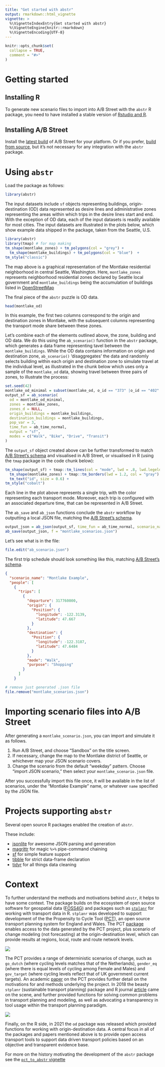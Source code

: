 ```yaml
---
title: "Get started with abstr"
output: rmarkdown::html_vignette
vignette: >
  %\VignetteIndexEntry{Get started with abstr}
  %\VignetteEngine{knitr::rmarkdown}
  %\VignetteEncoding{UTF-8}
---
```


```r
knitr::opts_chunk$set(
  collapse = TRUE,
  comment = "#>"
)
```

# Getting started

## Installing R

To generate new scenario files to import into A/B Street with the `abstr` R package, you need to have installed a stable version of [Rstudio and R](https://www.rstudio.com/products/rstudio/).

## Installing A/B Street

Install the [latest build](https://a-b-street.github.io/docs/user/index.html) of A/B Street for your platform. Or if you prefer, [build from source](https://a-b-street.github.io/docs/tech/dev/index.html), but it's not necessary for any integration with the `abstr` package.

# Using `abstr`

Load the package as follows:

```r
library(abstr)
```

The input datasets include `sf` objects representing buildings, origin-destination (OD) data represented as desire lines and administrative zones representing the areas within which trips in the desire lines start and end.
With the exception of OD data, each of the input datasets is readily available for most cities.
The input datasets are illustrated in the plots below, which show example data shipped in the package, taken from the Seattle, U.S. 

```r
library(abstr)
library(tmap) # for map making
tm_shape(montlake_zones) + tm_polygons(col = "grey") +
  tm_shape(montlake_buildings) + tm_polygons(col = "blue")  +
tm_style("classic")
```

The map above is a graphical representation of the Montlake residential neighborhood in central Seattle, Washington. Here, `montlake_zones` represents neighborhood residential zones declared by Seattle local government and `montlake_buildings` being the accumulation of buildings listed in <a link href="https://www.openstreetmap.org/#map=5/54.910/-3.432"> OpenStreetMap</a>

The final piece of the `abstr` puzzle is OD data. 

```r
head(montlake_od)
```

In this example, the first two columns correspond to the origin and destination zones in Montlake, with the subsequent columns representing the transport mode share between these zones.

Let's combine each of the elements outlined above, the zone, building and OD data.
We do this using the `ab_scenario()` function in the `abstr` package, which generates a data frame representing tavel between the `montlake_buildings`.
While the OD data contains information on origin and destination zone, `ab_scenario()` 'disaggregates' the data and randomly selects building within each origin and destination zone to simulate travel at the individual level, as illustrated in the chunk below which uses only a sample of the `montlake_od` data, showing travel between three pairs of zones, to illustrate the process:

```r
set.seed(42)
montlake_od_minimal = subset(montlake_od, o_id == "373" |o_id == "402" | o_id == "281" | o_id == "588" | o_id == "301" | o_id == "314")
output_sf = ab_scenario(
  od = montlake_od_minimal,
  zones = montlake_zones,
  zones_d = NULL,
  origin_buildings = montlake_buildings,
  destination_buildings = montlake_buildings,
  pop_var = 3,
  time_fun = ab_time_normal,
  output = "sf",
  modes = c("Walk", "Bike", "Drive", "Transit")
)
```

The `output_sf` object created above can be further transformed to match [A/B Street's schema](https://a-b-street.github.io/docs/tech/dev/formats/scenarios.html) and visualised in A/B Street, or visualised in R (using the `tmap` package in the code chunk below):

```r
tm_shape(output_sf) + tmap::tm_lines(col = "mode", lwd = .8, lwd.legeld.col = "black") +
  tm_shape(montlake_zones) + tmap::tm_borders(lwd = 1.2, col = "gray") +
  tm_text("id", size = 0.6) +
tm_style("cobalt")
```

Each line in the plot above represents a single trip, with the color representing each transport mode. Moreover, each trip is configured with an associated departure time, that can be represented in A/B Street.

The `ab_save` and `ab_json` functions conclude the `abstr` workflow by outputting a local JSON file, matching the [A/B Street's schema](https://a-b-street.github.io/docs/tech/dev/formats/scenarios.html).

```r
output_json = ab_json(output_sf, time_fun = ab_time_normal, scenario_name = "Montlake Example")
ab_save(output_json, f = "montlake_scenarios.json")
```

Let's see what is in the file:

```r
file.edit("ab_scenario.json")
```

The first trip schedule should look something like this, matching [A/B Street's schema](https://a-b-street.github.io/docs/tech/dev/formats/).

```json
{
  "scenario_name": "Montlake Example",
  "people": [
    {
      "trips": [
        {
          "departure": 317760000,
          "origin": {
            "Position": {
              "longitude": -122.3139,
              "latitude": 47.667
            }
          },
          "destination": {
            "Position": {
              "longitude": -122.3187,
              "latitude": 47.6484
            }
          },
          "mode": "Walk",
          "purpose": "Shopping"
        }
      ]
    }
```

```r
# remove just generated .json file
file.remove("montlake_scenarios.json")
```

# Importing scenario files into A/B Street

After generating a `montlake_scenario.json`, you can import and simulate it as follows.

1.  Run A/B Street, and choose "Sandbox" on the title screen.
2.  If necessary, change the map to the Montlake district of Seattle, or whichever map your JSON scenario covers.
3.  Change the scenario from the default "weekday" pattern. Choose "import JSON scenario," then select your `montlake_scenario.json` file.

After you successfully import this file once, it will be available in the list of scenarios, under the "Montlake Example" name, or whatever `name` specified by the JSON file.

# Projects supporting `abstr`

Several open source R packages enabled the creation of `abstr`.

These include:

-   [jsonlite](https://cran.r-project.org/package=jsonlite) for awesome JSON parsing and generation
-   [magrittr](https://cran.r-project.org/package=magrittr) for magic `%>%` pipe-command chaining
-   [sf](https://cran.r-project.org/package=sf) for simple feature support
-   [tibble](https://cran.r-project.org/package=tibble) for strict data-frame declaration
-   [tidyr](https://cran.r-project.org/package=tidyr) for all things data cleaning


# Context

To further understand the methods and motivations behind `abstr`, it helps to have some context.
The package builds on the ecosystem of open source software for geospatial data ([FOSS4G](https://foss4g.org/)) and packages such as [`stplanr`](https://docs.ropensci.org/stplanr/) for working with transport data in R.
`stplanr` was developed to support development of the the Propensity to Cycle Tool ([PCT](https://www.pct.bike/)), an open source transport planning system for England and Wales.
The PCT [package](https://github.com/ITSLeeds/pct) enables access to the data generated by the PCT project, plus scenario of change modeling (not forecasting) at the origin-destination level, which can provide results at regions, local, route and route network levels.

![](https://www.pct.bike/www/static/01_logos/pct-logo.png)

The PCT provides a range of deterministic scenarios of change, such as `go_dutch` (where cycling levels matches that of the Netherlands), `gender_eq` (where there is equal levels of cycling among Female and Males) and `gov_target` (where cycling levels reflect that of UK government current targets).
An academic [paper](https://www.jtlu.org/index.php/jtlu/article/view/862) on the PCT provides further detail on the motivations for and methods underlying the project.
In 2018 the beasty `stplanr` (sustainable transport planning) package and R journal [article](https://journal.r-project.org/archive/2018/RJ-2018-053/RJ-2018-053.pdf) came on the scene, and further provided functions for solving common problems in transport planning and modeling, as well as advocating a transparency in tool usage within the transport planning paradigm.

[![](https://raw.githubusercontent.com/ropensci/stplanr/master/man/figures/stplanr.png)](https://github.com/ropensci/stplanr)

Finally, on the R side, in 2021 the `od` package was released which provided functions for working with origin-destination data.
A central focus in all of the packages and papers mentioned above is to provide open access transport tools to support data driven transport policies based on an objective and transparent evidence base.

For more on the history motivating the development of the `abstr` package see the [`pct_to_abstr` vignette](https://a-b-street.github.io/abstr/articles/pct_to_abstr.html)
